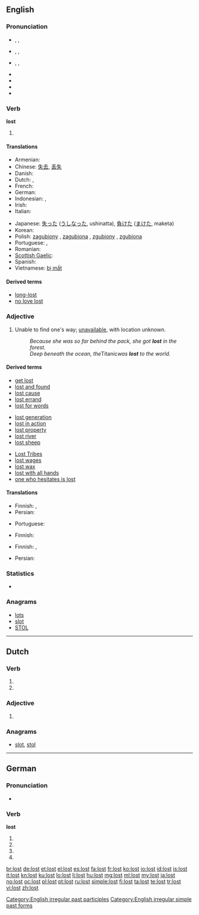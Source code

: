 ==English==

===Pronunciation===
* {{a|UK}} {{enPR|lŏst}}, {{IPA|/lɒst/}}, {{SAMPA|/lQst/}}
* {{a|US}} {{enPR|lôst}}, {{IPA|/lɔst/}}, {{SAMPA|/lOst/}}
* {{a|cot-caught}} {{enPR|läst}}, {{IPA|/lɑst/}}, {{SAMPA|/lAst/}}
* {{audio|En-ca-lost.ogg|Audio (CA)}}
* {{audio|en-us-lost.ogg|Audio (US)}}
* {{audio|En-uk-lost.ogg|Audio (UK)}}
* {{rhymes|ɒst}}

===Verb===
'''lost'''

# {{past of|lose}}

====Translations====
{{trans-top|past tense of ''lose''}}
* Armenian: {{t|hy|կորած|tr=koraç}}
* Chinese: [[失去]], [[丢失]]
* Danish: {{t|da|tabt}}
* Dutch: {{t-|nl|verloren}}, {{t-|nl|verdwaald}}
* French: {{t+|fr|perdu}}
* German: {{t+|de|verloren}}
* Indonesian: {{t+|id|hilang|alt=kehilangan|xs=Indonesian}}, {{t-|id|kalah|xs=Indonesian}}
* Irish: {{t-|ga|caillte|xs=Irish}}
* Italian: {{t+|it|perso}}
{{trans-mid}}
* Japanese: [[失った]] ([[うしなった]], ushinatta), [[負けた]] ([[まけた]], maketa)
* Korean: {{t|ko|잃었다|tr=yi-reot-da|sc=Hang}}
* Polish: [[zagubiony]] {{m}} , [[zagubiona]] {{m}}, [[zgubiony]] {{m}}, [[zgubiona]] {{f}}
* Portuguese: {{t+|pt|perdido|m}}, {{t+|pt|perdida|f}}
* Romanian: {{t-|ro|pierdut}}
* [[Scottish Gaelic]]: {{t-|gd|caillte|xs=Scottish Gaelic}}
* Spanish: {{t+|es|perdido|m}}
* Vietnamese: [[bị mất]]
{{trans-bottom}}

====Derived terms====
* [[long-lost]]
* [[no love lost]]

===Adjective===
{{en-adj}}

# Unable to find one's way; [[unavailable]], with location unknown.
#: ''Because she was so far behind the pack, she got '''lost''' in the forest.''
#: ''Deep beneath the ocean, the ''Titanic'' was '''lost''' to the world.''

====Derived terms====
{{rel-top3|Terms derived from ''lost'' (adjective)}}
* [[get lost]]
* [[lost and found]]
* [[lost cause]]
* [[lost errand]]
* [[lost for words]]
{{rel-mid3}}
* [[lost generation]]
* [[lost in action]]
* [[lost property]]
* [[lost river]]
* [[lost sheep]]
{{rel-mid3}}
* [[Lost Tribes]]
* [[lost wages]]
* [[lost wax]]
* [[lost with all hands]]
* [[one who hesitates is lost]]
{{rel-bottom}}

====Translations====
{{trans-top|unable to find one's way}}
* Finnish: {{t|fi|eksynyt}}, {{t|fi|eksyksissä}}
* Persian: {{t|fa|مفقود|tr=mafqud|sc=fa-Arab}}
{{trans-mid}}
* Portuguese: {{t|pt|perdido}}
{{trans-bottom}}

{{trans-top|unavailable}}
* Finnish: {{t|fi|poissa}}
{{trans-mid}}
{{trans-bottom}}

{{trans-top|with location unknown}}
* Finnish: {{t|fi|kadonnut}}, {{t|fi|kadoksissa}}
{{trans-mid}}
* Persian: {{t|fa|مفقود|tr=mafqud|sc=fa-Arab}}
{{trans-bottom}}

===Statistics===
* {{rank|friends|forth|fire|379|lost|human|kept|business}}

===Anagrams===
* [[lots#English|lots]]
* [[slot#English|slot]]
* [[STOL#English|STOL]]

[[Category:English irregular past participles]]
[[Category:English irregular simple past forms]]

----

==Dutch==

===Verb===
{{infl|nl}}

# {{nl-verb-form|p=23|n=sg|t=pres|m=ind|lossen}}
# {{nl-verb-form|n=pl|m=imp|lossen}}

===Adjective===
{{infl|nl}}

# {{nl-adj-form|d=sup|los}}

===Anagrams===
* [[slot#Dutch|slot]], [[stol#Dutch|stol]]

----

==German==

===Pronunciation===
* {{IPA|/loːst/|lang=de}}

===Verb===
'''lost'''

# {{de-verb form of|losen|2|s|g}}
# {{de-verb form of|losen|3|s|g}}
# {{de-verb form of|losen|2|p|g}}
# {{de-verb form of|losen|i|p}}

[[br:lost]]
[[de:lost]]
[[et:lost]]
[[el:lost]]
[[es:lost]]
[[fa:lost]]
[[fr:lost]]
[[ko:lost]]
[[io:lost]]
[[id:lost]]
[[is:lost]]
[[it:lost]]
[[kn:lost]]
[[ku:lost]]
[[lo:lost]]
[[li:lost]]
[[hu:lost]]
[[mg:lost]]
[[ml:lost]]
[[my:lost]]
[[ja:lost]]
[[no:lost]]
[[oc:lost]]
[[pl:lost]]
[[pt:lost]]
[[ru:lost]]
[[simple:lost]]
[[fi:lost]]
[[ta:lost]]
[[te:lost]]
[[tr:lost]]
[[vi:lost]]
[[zh:lost]]